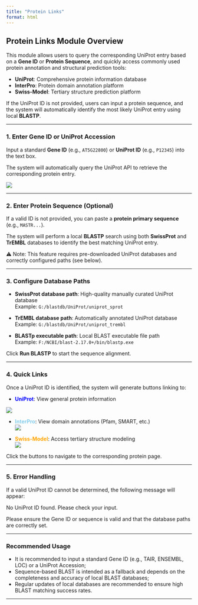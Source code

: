 ---
title: "Protein Links"
format: html
---

## Protein Links Module Overview

This module allows users to query the corresponding UniProt entry based on a **Gene ID** or **Protein Sequence**, and quickly access commonly used protein annotation and structural prediction tools:

- **UniProt**: Comprehensive protein information database  
- **InterPro**: Protein domain annotation platform  
- **Swiss-Model**: Tertiary structure prediction platform  

If the UniProt ID is not provided, users can input a protein sequence, and the system will automatically identify the most likely UniProt entry using local **BLASTP**.

---


### 1. Enter Gene ID or UniProt Accession

Input a standard **Gene ID** (e.g., `AT5G22800`) or **UniProt ID** (e.g., `P12345`) into the text box.

The system will automatically query the UniProt API to retrieve the corresponding protein entry.

![](https://pic1.imgdb.cn/item/68c81cfcc5157e1a8807df37.png) 

---

### 2. Enter Protein Sequence (Optional)

If a valid ID is not provided, you can paste a **protein primary sequence** (e.g., `MASTR...`).

The system will perform a local **BLASTP** search using both **SwissProt** and **TrEMBL** databases to identify the best matching UniProt entry.

⚠️ Note: This feature requires pre-downloaded UniProt databases and correctly configured paths (see below).

---

### 3. Configure Database Paths

- **SwissProt database path**: High-quality manually curated UniProt database  
  Example: `G:/blastdb/UniProt/uniprot_sprot`

- **TrEMBL database path**: Automatically annotated UniProt database  
  Example: `G:/blastdb/UniProt/uniprot_trembl`

- **BLASTp executable path**: Local BLAST executable file path  
  Example: `F:/NCBI/blast-2.17.0+/bin/blastp.exe`

Click **Run BLASTP** to start the sequence alignment.

---

### 4. Quick Links

Once a UniProt ID is identified, the system will generate buttons linking to:

- <span style="color:blue">**UniProt**</span>: View general protein information  
 
![](https://pic1.imgdb.cn/item/68c81d59c5157e1a8807e003.png)  

- <span style="color:skyblue">**InterPro**</span>: View domain annotations (Pfam, SMART, etc.)  
![](https://pic1.imgdb.cn/item/68c81d80c5157e1a8807e030.png)  

- <span style="color:orange">**Swiss-Model**</span>: Access tertiary structure modeling  
![](https://pic1.imgdb.cn/item/68c81d99c5157e1a8807e059.png)

Click the buttons to navigate to the corresponding protein page.

---

### 5. Error Handling

If a valid UniProt ID cannot be determined, the following message will appear:

No UniProt ID found. Please check your input.


Please ensure the Gene ID or sequence is valid and that the database paths are correctly set.

---

### Recommended Usage

- It is recommended to input a standard Gene ID (e.g., TAIR, ENSEMBL, LOC) or a UniProt Accession;
- Sequence-based BLAST is intended as a fallback and depends on the completeness and accuracy of local BLAST databases;
- Regular updates of local databases are recommended to ensure high BLAST matching success rates.

---



